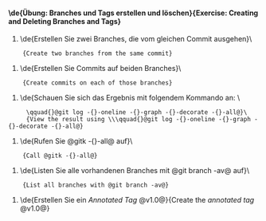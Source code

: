 ==== \de{'''Übung:''' Branches und Tags erstellen und löschen}{'''Exercise:''' Creating and Deleting Branches and Tags} ====

# \de{Erstellen Sie zwei Branches, die vom gleichen Commit ausgehen}\
     {Create two branches from the same commit}
# \de{Erstellen Sie Commits auf beiden Branches}\
     {Create commits on each of those branches}
# \de{Schauen Sie sich das Ergebnis mit folgendem Kommando an: \
      \qquad{}@git log -{}-oneline -{}-graph -{}-decorate -{}-all@}\
      {View the result using \\\qquad{}@git log -{}-oneline -{}-graph -{}-decorate -{}-all@}
# \de{Rufen Sie @gitk -{}-all@ auf}\
     {Call @gitk -{}-all@}
# \de{Listen Sie alle vorhandenen Branches mit @git branch -av@ auf}\
     {List all branches with @git branch -av@}
# \de{Erstellen Sie ein ''Annotated Tag'' @v1.0@}{Create the ''annotated tag'' @v1.0@}
